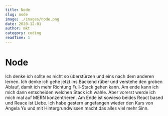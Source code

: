 ```yaml
---
title: Node
slug: node
image: ./images/node.png
date: 2020-12-01
author: mkt
category: coding
readTime: 1
---
```



<h1 className="post-title">Node</h1>

<div>
    
<p>

Ich denke ich sollte es nicht so überstürzen und eins nach dem anderen lernen. Ich denke ich gehe jetzt ins Backend rüber und verstehe den groben Ablauf, damit ich mehr Richtung Full-Stack gehen kann. Am ende kann ich mich dann entscheiden welchen Stack ich wähle. Aber vorerst werde ich mich mal auf MERN konzentrieren. Am Ende ist sowieso beides React based und Reace ist Liebe. Ich habe gestern angefangen wieder den Kurs von Angela Yu und mit Hintergrundwissen macht das alles viel mehr Sinn.

</p>


</div>
